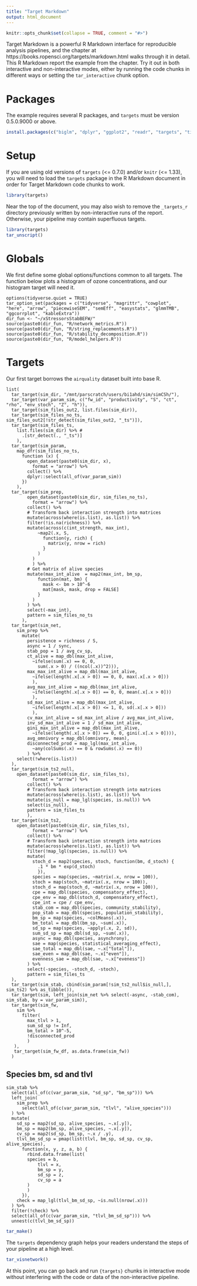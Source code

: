 ```yaml
---
title: "Target Markdown"
output: html_document
---
```


```r
knitr::opts_chunk$set(collapse = TRUE, comment = "#>")
```

Target Markdown is a powerful R Markdown interface for reproducible analysis
pipelines, and the chapter at https://books.ropensci.org/targets/markdown.html
walks through it in detail. This R Markdown report the example from the chapter.
Try it out in both interactive and non-interactive modes, either by running the
code chunks in different ways or setting the `tar_interactive` chunk option.

# Packages

The example requires several R packages, and `targets` must be version 0.5.0.9000 or above.

```r
install.packages(c("biglm", "dplyr", "ggplot2", "readr", "targets", "tidyr"))
```

# Setup

If you are using old versions of `targets` (<= 0.7.0) and/or `knitr` (<= 1.33), you will need to load the `targets` package in the R Markdown document in order for Target Markdown code chunks to work.

```r
library(targets)
```

Near the top of the document, you may also wish to remove the `_targets_r` directory previously written by non-interactive runs of the report. Otherwise, your pipeline may contain superfluous targets.

```r
library(targets)
tar_unscript()
```

# Globals

We first define some global options/functions common to all targets. The function below plots a histogram of ozone concentrations, and our histogram target will need it.

```targets
options(tidyverse.quiet = TRUE)
tar_option_set(packages = c("tidyverse", "magrittr", "cowplot", "here", "arrow", "piecewiseSEM", "semEff", "easystats", "glmmTMB", "ggcorrplot", "kableExtra"))
dir_fun <- "~/xStressorsStabBEFW/"
source(paste0(dir_fun, "R/network_metrics.R"))
source(paste0(dir_fun, "R/string_replacements.R"))
source(paste0(dir_fun, "R/stability_decomposition.R"))
source(paste0(dir_fun, "R/model_helpers.R"))
```

# Targets

Our first target borrows the `airquality` dataset built into base R.

```targets
list(
  tar_target(sim_dir, "/mnt/parscratch/users/bi1ahd/sim/simCSh/"),
  tar_target(var_param_sim, c("fw_id", "productivity", "S", "ct", "rho", "env_stoch", "Z", "h")),
  tar_target(sim_files_out2, list.files(sim_dir)),
  tar_target(sim_files_no_ts, sim_files_out2[!str_detect(sim_files_out2, "_ts")]),
  tar_target(sim_files_ts,
    list.files(sim_dir) %>% #
      .[str_detect(., "_ts")]
    ),
  tar_target(sim_param,
    map_dfr(sim_files_no_ts,
      function (x) {
        open_dataset(paste0(sim_dir, x),
          format = "arrow") %>%
        collect() %>%
        dplyr::select(all_of(var_param_sim))
      })
    ),
  tar_target(sim_prep,
        open_dataset(paste0(sim_dir, sim_files_no_ts),
          format = "arrow") %>%
        collect() %>%
        # Transform back interaction strength into matrices
        mutate(across(where(is.list), as.list)) %>%
        filter(!is.na(richness)) %>%
        mutate(across(c(int_strength, max_int),
            ~map2(.x, S,
              function(y, rich) {
                matrix(y, nrow = rich)
              }
            )
          )
          ) %>%
        # Get matrix of alive species
        mutate(max_int_alive  = map2(max_int, bm_sp,
            function(mat, bm) {
              mask <- bm > 10^-6
              mat[mask, mask, drop = FALSE]
            }
          )
        ) %>%
        select(-max_int),
        pattern = sim_files_no_ts
      ),
  tar_target(sim_net,
    sim_prep %>%
      mutate(
        persistence = richness / S,
        async = 1 / sync,
        stab_pop = 1 / avg_cv_sp,
        ct_alive = map_dbl(max_int_alive,
          ~ifelse(sum(.x) == 0, 0,
            sum(.x > 0) / ((ncol(.x))^2))),
        max_max_int_alive = map_dbl(max_int_alive,
          ~ifelse(length(.x[.x > 0]) == 0, 0, max(.x[.x > 0]))
          ),
        avg_max_int_alive = map_dbl(max_int_alive,
          ~ifelse(length(.x[.x > 0]) == 0, 0, mean(.x[.x > 0]))
          ),
        sd_max_int_alive = map_dbl(max_int_alive,
          ~ifelse(length(.x[.x > 0]) <= 1, 0, sd(.x[.x > 0]))
          ),
        cv_max_int_alive = sd_max_int_alive / avg_max_int_alive,
        inv_sd_max_int_alive = 1 / sd_max_int_alive,
        gini_max_int_alive = map_dbl(max_int_alive,
          ~ifelse(length(.x[.x > 0]) == 0, 0, gini(.x[.x > 0]))),
        avg_omnivory = map_dbl(omnivory, mean),
        disconnected_prod = map_lgl(max_int_alive,
          ~any(colSums(.x) == 0 & rowSums(.x) == 0))
        ) %>%
    select(!where(is.list))
  ),
  tar_target(sim_ts2_null,
    open_dataset(paste0(sim_dir, sim_files_ts),
          format = "arrow") %>%
        collect() %>%
        # Transform back interaction strength into matrices
        mutate(across(where(is.list), as.list)) %>%
        mutate(is_null = map_lgl(species, is.null)) %>%
        select(is_null),
        pattern = sim_files_ts
        ),
  tar_target(sim_ts2,
    open_dataset(paste0(sim_dir, sim_files_ts),
          format = "arrow") %>%
        collect() %>%
        # Transform back interaction strength into matrices
        mutate(across(where(is.list), as.list)) %>%
        filter(!map_lgl(species, is.null)) %>%
        mutate(
          stoch_d = map2(species, stoch, function(bm, d_stoch) {
            .1 * bm * exp(d_stoch)
            }),
          species = map(species, ~matrix(.x, nrow = 100)),
          stoch = map(stoch, ~matrix(.x, nrow = 100)),
          stoch_d = map(stoch_d, ~matrix(.x, nrow = 100)),
          cpe = map_dbl(species, compensatory_effect),
          cpe_env = map_dbl(stoch_d, compensatory_effect),
          cpe_int = cpe / cpe_env,
          stab_com = map_dbl(species, community_stability),
          pop_stab = map_dbl(species, population_stability),
          bm_sp = map(species, ~colMeans(.x)),
          bm_total = map_dbl(bm_sp, ~sum(.x)),
          sd_sp = map(species, ~apply(.x, 2, sd)),
          sum_sd_sp = map_dbl(sd_sp, ~sum(.x)),
          async = map_dbl(species, asynchrony),
          sae = map(species, statistical_averaging_effect),
          sae_total = map_dbl(sae, ~.x["total"]),
          sae_even = map_dbl(sae, ~.x["even"]),
          evenness_sae = map_dbl(sae, ~.x["eveness"])
        ) %>%
        select(-species, -stoch_d, -stoch),
        pattern = sim_files_ts
  ),
  tar_target(sim_stab, cbind(sim_param[!sim_ts2_null$is_null,], sim_ts2) %>% as_tibble()),
  tar_target(sim, left_join(sim_net %>% select(-async, -stab_com), sim_stab, by = var_param_sim)),
  tar_target(sim_fw,
    sim %>%
      filter(
        max_tlvl > 1,
        sum_sd_sp != Inf,
        bm_total > 10^-5,
        !disconnected_prod
        )
   ),
   tar_target(sim_fw_df, as.data.frame(sim_fw))
  )
```

## Species bm, sd and tlvl

```targets
sim_stab %>%
  select(all_of(c(var_param_sim, "sd_sp", "bm_sp"))) %>%
  left_join(
    sim_prep %>%
      select(all_of(c(var_param_sim, "tlvl", "alive_species")))
  ) %>%
  mutate(
    sd_sp = map2(sd_sp, alive_species, ~.x[.y]),
    bm_sp = map2(bm_sp, alive_species, ~.x[.y]),
    cv_sp = map2(sd_sp, bm_sp, ~.x / .y),
    tlvl_bm_sd_sp = pmap(list(tlvl, bm_sp, sd_sp, cv_sp, alive_species),
      function(x, y, z, a, b) {
        rbind.data.frame(list(
        species = b,
            tlvl = x,
            bm_sp = y,
            sd_sp = z,
            cv_sp = a
        )
        )
      }),
    check = map_lgl(tlvl_bm_sd_sp, ~is.null(nrow(.x)))
  ) %>%
  filter(!check) %>%
  select(all_of(c(var_param_sim, "tlvl_bm_sd_sp"))) %>%
  unnest(c(tlvl_bm_sd_sp))
```

```r
tar_make()
```

The `targets` dependency graph helps your readers understand the steps of your pipeline at a high level.

```r
tar_visnetwork()
```

At this point, you can go back and run `{targets}` chunks in interactive mode without interfering with the code or data of the non-interactive pipeline.
